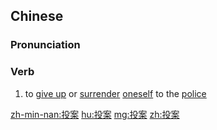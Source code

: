 ==Chinese==
{{zh-forms}}

===Pronunciation===
{{zh-pron
|m=tóu'àn
|c=tau4 on3
|mn=tâu-àn
|cat=v
}}

===Verb===
{{zh-verb}}

# to [[give up]] or [[surrender]] [[oneself]] to the [[police]]

[[zh-min-nan:投案]]
[[hu:投案]]
[[mg:投案]]
[[zh:投案]]